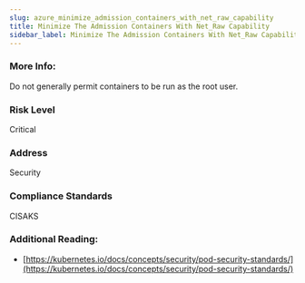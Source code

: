 ```yaml
---
slug: azure_minimize_admission_containers_with_net_raw_capability
title: Minimize The Admission Containers With Net_Raw Capability
sidebar_label: Minimize The Admission Containers With Net_Raw Capability
---
```


### More Info:

Do not generally permit containers to be run as the root user.

### Risk Level

Critical

### Address

Security

### Compliance Standards

CISAKS

### Additional Reading:

- [https://kubernetes.io/docs/concepts/security/pod-security-standards/](https://kubernetes.io/docs/concepts/security/pod-security-standards/) 

